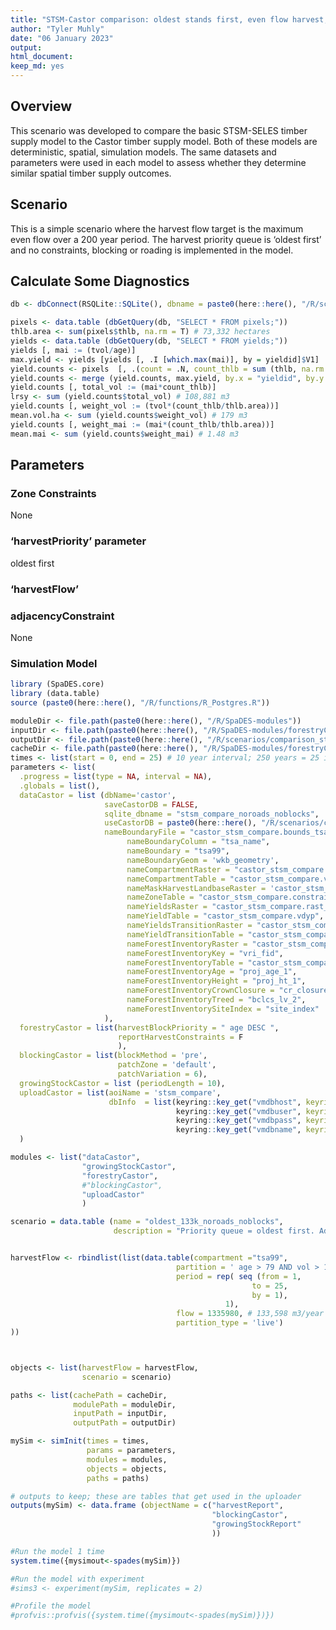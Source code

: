 ```yaml
---
title: "STSM-Castor comparison: oldest stands first, even flow harvest, no blocking, no roads."
author: "Tyler Muhly"
date: "06 January 2023"
output:
html_document: 
keep_md: yes
---
```


<!--
Copyright 2023 Province of British Columbia
 
Licensed under the Apache License, Version 2.0 (the "License");
you may not use this file except in compliance with the License.
You may obtain a copy of the License at
 
http://www.apache.org/licenses/LICENSE-2.0
 
Unless required by applicable law or agreed to in writing, software distributed under the License is distributed on an "AS IS" BASIS,
WITHOUT WARRANTIES OR CONDITIONS OF ANY KIND, either express or implied.
See the License for the specific language governing permissions and limitations under the License.-->

## Overview
This scenario was developed to compare the basic STSM-SELES timber supply model to the Castor timber supply model. Both of these models are deterministic, spatial, simulation models. The same datasets and parameters were used in each model to assess whether they determine similar spatial timber supply outcomes. 

## Scenario
This is a simple scenario where the harvest flow target is the maximum even flow over a 200 year period. The harvest priority queue is 'oldest first' and no constraints, blocking or roading is implemented in the model. 

## Calculate Some Diagnostics

```r

db <- dbConnect(RSQLite::SQLite(), dbname = paste0(here::here(), "/R/scenarios/comparison_stsm/stsm_compare_noroads_noblocks_castordb.sqlite"))

pixels <- data.table (dbGetQuery(db, "SELECT * FROM pixels;"))
thlb.area <- sum(pixels$thlb, na.rm = T) # 73,332 hectares
yields <- data.table (dbGetQuery(db, "SELECT * FROM yields;"))
yields [, mai := (tvol/age)]
max.yield <- yields [yields [, .I [which.max(mai)], by = yieldid]$V1]
yield.counts <- pixels  [, .(count = .N, count_thlb = sum (thlb, na.rm = T)), by = yieldid]
yield.counts <- merge (yield.counts, max.yield, by.x = "yieldid", by.y = "yieldid")
yield.counts [, total_vol := (mai*count_thlb)]
lrsy <- sum (yield.counts$total_vol) # 108,881 m3
yield.counts [, weight_vol := (tvol*(count_thlb/thlb.area))]
mean.vol.ha <- sum (yield.counts$weight_vol) # 179 m3
yield.counts [, weight_mai := (mai*(count_thlb/thlb.area))]
mean.mai <- sum (yield.counts$weight_mai) # 1.48 m3

```


## Parameters 
### Zone Constraints
None

### 'harvestPriority' parameter 
oldest first 

### 'harvestFlow'

### adjacencyConstraint
None

### Simulation Model

```r
library (SpaDES.core)
library (data.table)
source (paste0(here::here(), "/R/functions/R_Postgres.R"))

moduleDir <- file.path(paste0(here::here(), "/R/SpaDES-modules"))
inputDir <- file.path(paste0(here::here(), "/R/SpaDES-modules/forestryCastor/inputs")) %>% reproducible::checkPath(create = TRUE)
outputDir <- file.path(paste0(here::here(), "/R/scenarios/comparison_stsm/outputs"))
cacheDir <- file.path(paste0(here::here(), "/R/SpaDES-modules/forestryCastor"))
times <- list(start = 0, end = 25) # 10 year interval; 250 years = 25 intervals
parameters <- list(
  .progress = list(type = NA, interval = NA),
  .globals = list(),
  dataCastor = list (dbName='castor',
                     saveCastorDB = FALSE,
                     sqlite_dbname = "stsm_compare_noroads_noblocks",
                     useCastorDB = paste0(here::here(), "/R/scenarios/comparison_stsm/stsm_compare_noroads_noblocks_castordb.sqlite"),
                     nameBoundaryFile = "castor_stsm_compare.bounds_tsa99", 
                          nameBoundaryColumn = "tsa_name", 
                          nameBoundary = "tsa99", 
                          nameBoundaryGeom = 'wkb_geometry',
                          nameCompartmentRaster = "castor_stsm_compare.rast_bounds_tsa99", 
                          nameCompartmentTable = "castor_stsm_compare.vat_bounds_tsa99", 
                          nameMaskHarvestLandbaseRaster = 'castor_stsm_compare.rast_thlb', 
                          nameZoneTable = "castor_stsm_compare.constraints", 
                          nameYieldsRaster = "castor_stsm_compare.rast_ycid_vdyp", 
                          nameYieldTable = "castor_stsm_compare.vdyp", 
                          nameYieldsTransitionRaster = "castor_stsm_compare.rast_ycid_tipsy", 
                          nameYieldTransitionTable = "castor_stsm_compare.tipsy", 
                          nameForestInventoryRaster = "castor_stsm_compare.rast_vri_id", 
                          nameForestInventoryKey = "vri_fid", 
                          nameForestInventoryTable = "castor_stsm_compare.vri",
                          nameForestInventoryAge = "proj_age_1",  
                          nameForestInventoryHeight = "proj_ht_1",
                          nameForestInventoryCrownClosure = "cr_closure",                             
                          nameForestInventoryTreed = "bclcs_lv_2",
                          nameForestInventorySiteIndex = "site_index"    
                     ),
  forestryCastor = list(harvestBlockPriority = " age DESC ", 
                        reportHarvestConstraints = F
                        ),
  blockingCastor = list(blockMethod = 'pre',
                        patchZone = 'default',
                        patchVariation = 6),
  growingStockCastor = list (periodLength = 10),
  uploadCastor = list(aoiName = 'stsm_compare',
                      dbInfo  = list(keyring::key_get("vmdbhost", keyring="postgreSQL"), 
                                     keyring::key_get("vmdbuser", keyring="postgreSQL"), 
                                     keyring::key_get("vmdbpass", keyring="postgreSQL"),  
                                     keyring::key_get("vmdbname", keyring="postgreSQL")))
  )

modules <- list("dataCastor", 
                "growingStockCastor", 
                "forestryCastor", 
                #"blockingCastor",
                "uploadCastor"
                )

scenario = data.table (name = "oldest_133k_noroads_noblocks",
                       description = "Priority queue = oldest first. Adjacency constraint = None. No roads or blocks. Harvest flow: 133,598 m3/year. Minimum harvest age = 80 and minimum harvest volume = 150")


harvestFlow <- rbindlist(list(data.table(compartment ="tsa99",
                                     partition = ' age > 79 AND vol > 149 ', 
                                     period = rep( seq (from = 1,
                                                      to = 25, 
                                                      by = 1),
                                                1), 
                                     flow = 1335980, # 133,598 m3/year 
                                     partition_type = 'live') 
))



objects <- list(harvestFlow = harvestFlow, 
                scenario = scenario)

paths <- list(cachePath = cacheDir,
              modulePath = moduleDir,
              inputPath = inputDir,
              outputPath = outputDir)

mySim <- simInit(times = times, 
                 params = parameters, 
                 modules = modules,
                 objects = objects, 
                 paths = paths)

# outputs to keep; these are tables that get used in the uploader
outputs(mySim) <- data.frame (objectName = c("harvestReport",
                                             "blockingCastor",
                                             "growingStockReport"
                                             ))

#Run the model 1 time
system.time({mysimout<-spades(mySim)})

#Run the model with experiment
#sims3 <- experiment(mySim, replicates = 2)

#Profile the model
#profvis::profvis({system.time({mysimout<-spades(mySim)})})


```



